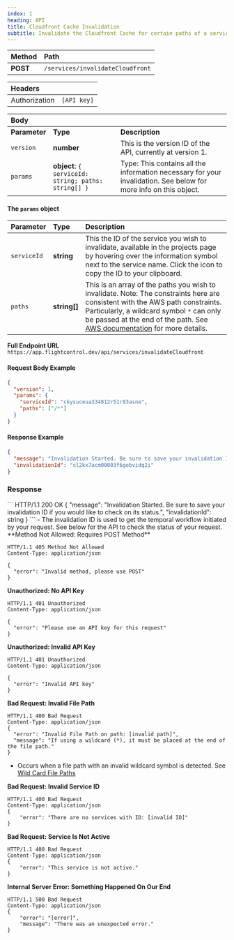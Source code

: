 ```yaml
---
index: 1
heading: API
title: Cloudfront Cache Invalidation
subtitle: Invalidate the Cloudfront Cache for certain paths of a service.
---
```



| **Method** | **Path**                         |
| :--------- | :------------------------------- |
| **POST**   | `/services/invalidateCloudfront` |

| **Headers**   |                            |
| :------------ | :------------------------- |
| Authorization | `[API key]` |

| **Body**      |                                                      |                                                                                                                  |
| :------------ | :--------------------------------------------------- | :--------------------------------------------------------------------------------------------------------------- |
| **Parameter** | **Type**                                             | **Description**                                                                                                  |
| `version`     | **number**                                           | This is the version ID of the API, currently at version 1.                                                       |
| `params`      | **object**: `{ serviceId: string; paths: string[] }` | Type: This contains all the information necessary for your invalidation. See below for more info on this object. |

#### The `params` object

| Parameter   | Type         | Description                                                                                                                                                                                                                                                                                                                                   |
| :---------- | :----------- | :-------------------------------------------------------------------------------------------------------------------------------------------------------------------------------------------------------------------------------------------------------------------------------------------------------------------------------------------- |
| `serviceId` | **string**   | This the ID of the service you wish to invalidate, available in the projects page by hovering over the information symbol next to the service name. Click the icon to copy the ID to your clipboard.                                                                                                                                          |
| `paths`     | **string[]** | This is an array of the paths you wish to invalidate. Note: The constraints here are consistent with the AWS path constraints. Particularly, a wildcard symbol `*` can only be passed at the end of the path. See [AWS documentation](https://docs.aws.amazon.com/AmazonCloudFront/latest/DeveloperGuide/Invalidation.html) for more details. |

**Full Endpoint URL**
`https://app.flightcontrol.dev/api/services/invalidateCloudfront`

#### Request Body Example

```json
{
  "version": 1,
  "params": {
    "serviceId": "ckysuceua334812r51r83asne",
    "paths": ["/*"]
  }
}
```

#### Response Example

```json
{
  "message": "Invalidation Started. Be sure to save your invalidation ID if you would like to check on its status.",
  "invalidationId": "cl2kx7acm00003f6gobvidq2i"
}
```

### Response

<Collapse title="Success">
```
HTTP/1.1 200 OK
{
	"message": "Invalidation Started. Be sure to save your invalidation ID if you would like to check on its status.",
	"invalidationId": string
}
```
- The invalidation ID is used to get the temporal workflow initiated by your request. See below for the API to check the status of your request.
</Collapse>

<Collapse title="Errors">
**Method Not Allowed: Requires POST Method**

```
HTTP/1.1 405 Method Not Allowed
Content-Type: application/json

{
  "error": "Invalid method, please use POST"
}
```

**Unauthorized: No API Key**

```
HTTP/1.1 401 Unauthorized
Content-Type: application/json

{
  "error": "Please use an API key for this request"
}
```

**Unauthorized: Invalid API Key**

```
HTTP/1.1 401 Unauthorized
Content-Type: application/json

{
  "error": "Invalid API key"
}
```

**Bad Request: Invalid File Path**

```
HTTP/1.1 400 Bad Request
Content-Type: application/json
{
  "error": "Invalid File Path on path: [invalid path]",
  "message": "If using a wildcard (*), it must be placed at the end of the file path."
}
```

- Occurs when a file path with an invalid wildcard symbol is detected. See [Wild Card File Paths](https://www.notion.so/Flightcontrol-Public-API-863e1d2307a64e4081030ecadc710856)

**Bad Request: Invalid Service ID**

```
HTTP/1.1 400 Bad Request
Content-Type: application/json
{
	"error": "There are no services with ID: [invalid ID]"
}
```

**Bad Request: Service Is Not Active**

```
HTTP/1.1 400 Bad Request
Content-Type: application/json
{
	"error": "This service is not active."
}
```

**Internal Server Error: Something Happened On Our End**

```
HTTP/1.1 500 Bad Request
Content-Type: application/json
{
	"error": "[error]",
	"message": "There was an unexpected error."
}
```

</Collapse>
